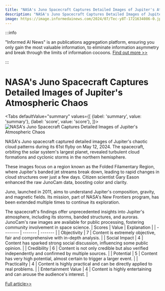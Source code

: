 ```yaml
---
title: "NASA's Juno Spacecraft Captures Detailed Images of Jupiter's Atmospheric Chaos"
description: "NASA's Juno Spacecraft Captures Detailed Images of Jupiter's Atmospheric Chaos"
image: https://image.informedainews.com/2024/07/Tec-y8T-1721634086-0.jpg
---
```



:::info

"Informed AI News" is an publications aggregation platform, ensuring you only gain the most valuable information, to eliminate information asymmetry and break through the limits of information cocoons.  [Find out more >>](/)

:::

# NASA's Juno Spacecraft Captures Detailed Images of Jupiter's Atmospheric Chaos


<Tabs
	defaultValue="summary"
	values={[
	{label: 'summary', value: 'summary'},
	{label: 'score', value: 'score'},
]}>
<TabItem value="summary">
<img
  src="https://image.informedainews.com/2024/07/Tec-y8T-1721634086-0.jpg"
  alt="NASA's Juno Spacecraft Captures Detailed Images of Jupiter's Atmospheric Chaos"
/>



NASA's Juno spacecraft captured detailed images of Jupiter's chaotic cloud patterns during its 61st flyby on May 12, 2024. The spacecraft, orbiting the solar system's largest planet, revealed turbulent cloud formations and cyclonic storms in the northern hemisphere.

These images focus on a region known as the Folded Filamentary Region, where Jupiter's banded jet streams break down, leading to rapid changes in cloud structures over just a few days. Citizen scientist Gary Eason enhanced the raw JunoCam data, boosting color and clarity.

Juno, launched in 2011, aims to understand Jupiter's composition, gravity, and magnetic fields. Its mission, part of NASA's New Frontiers program, has been extended multiple times to continue its exploration.

The spacecraft's findings offer unprecedented insights into Jupiter's atmosphere, including its storms, banded structures, and auroras. JunoCam's raw images are available for public processing, fostering community involvement in space science.
</TabItem>
<TabItem value="score">
	| Scores     | Value   | Explanation |
	| -------- | ------- | ------- |
	| Objectivity  | 7    | Content is extremely objective, fair and comprehensive with in-depth analysis.    |
	| Social Impact | 4     | Content has sparked strong social discussion, influencing some public opinion.    |
	| Credibility    | 6    | Content is not only credible but also verified independently and confirmed by multiple sources.    |
	| Potential    | 5    | Content has very high potential, almost certain to trigger a larger event.    |
	| Practicality    | 4    | Content is highly practical and can be directly applied to real problems.    |
	| Entertainment Value    | 4    | Content is highly entertaining and can arouse the audience's interest.    |
</TabItem>
</Tabs>

[Full article>>](https://www.cnbeta.com.tw/articles/science/1439178.htm)

